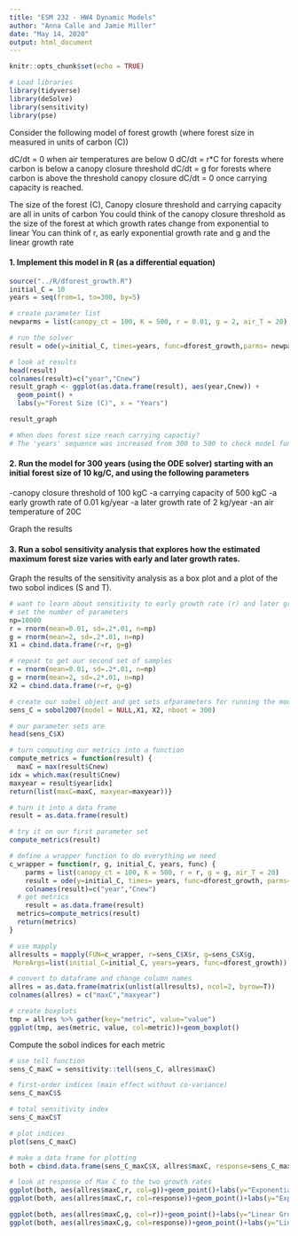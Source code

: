 ```yaml
---
title: "ESM 232 - HW4 Dynamic Models"
author: "Anna Calle and Jamie Miller"
date: "May 14, 2020"
output: html_document
---
```


```r
knitr::opts_chunk$set(echo = TRUE)

# Load libraries 
library(tidyverse)
library(deSolve)
library(sensitivity)
library(pse)
```

Consider the following model of forest growth (where forest size in measured in units of carbon (C))

dC/dt = 0 when air temperatures are below 0
dC/dt  = r*C for forests where carbon is below a canopy closure threshold 
dC/dt = g for forests where carbon is above the threshold canopy closure
dC/dt = 0 once carrying capacity is reached.


The size of the forest (C), Canopy closure threshold and carrying capacity are all in units of carbon 
You could think of the canopy closure threshold as the size of the forest at which growth rates change from exponential to linear
You can think of r, as early exponential growth rate and g and the linear growth rate 

#### 1. Implement this model in R (as a differential equation)

```r
source("../R/dforest_growth.R")
initial_C = 10
years = seq(from=1, to=300, by=5)

# create parameter list
newparms = list(canopy_ct = 100, K = 500, r = 0.01, g = 2, air_T = 20)

# run the solver
result = ode(y=initial_C, times=years, func=dforest_growth,parms= newparms)

# look at results
head(result)
colnames(result)=c("year","Cnew")
result_graph <- ggplot(as.data.frame(result), aes(year,Cnew)) +
  geom_point() +
  labs(y="Forest Size (C)", x = "Years")

result_graph

# When does forest size reach carrying capactiy?
# The 'years' sequence was increased from 300 to 500 to check model function. At year 430 the modelled forest size will hit carrying capacity.

```


#### 2. Run the model for 300 years (using the ODE solver)  starting with an initial forest size of 10 kg/C, and using the following parameters
-canopy closure threshold of 100 kgC 
-a carrying capacity of 500 kgC
-a early growth rate of 0.01 kg/year
-a later growth rate of 2 kg/year
-an air temperature of 20C

Graph the results

#### 3. Run a sobol sensitivity analysis that explores how the estimated maximum forest size varies with early and later growth rates. 

Graph the results of the sensitivity analysis as a box plot and a plot of the two sobol indices (S and T).

```r
# want to learn about sensitivity to early growth rate (r) and later growth rate (g)
# set the number of parameters
np=10000
r = rnorm(mean=0.01, sd=.2*.01, n=np)
g = rnorm(mean=2, sd=.2*.01, n=np)
X1 = cbind.data.frame(r=r, g=g)

# repeat to get our second set of samples
r = rnorm(mean=0.01, sd=.2*.01, n=np)
g = rnorm(mean=2, sd=.2*.01, n=np)
X2 = cbind.data.frame(r=r, g=g)

# create our sobel object and get sets ofparameters for running the model
sens_C = sobol2007(model = NULL,X1, X2, nboot = 300)

# our parameter sets are
head(sens_C$X)

# turn computing our metrics into a function
compute_metrics = function(result) {
  maxC = max(result$Cnew)
idx = which.max(result$Cnew)
maxyear = result$year[idx]
return(list(maxC=maxC, maxyear=maxyear))}

# turn it into a data frame
result = as.data.frame(result)

# try it on our first parameter set
compute_metrics(result)

# define a wrapper function to do everything we need
c_wrapper = function(r, g, initial_C, years, func) {
    parms = list(canopy_ct = 100, K = 500, r = r, g = g, air_T = 20)
    result = ode(y=initial_C, times= years, func=dforest_growth, parms=parms) 
    colnames(result)=c("year","Cnew")
  # get metrics
    result = as.data.frame(result)
  metrics=compute_metrics(result)
  return(metrics)
}

# use mapply
allresults = mapply(FUN=c_wrapper, r=sens_C$X$r, g=sens_C$X$g,
 MoreArgs=list(initial_C=initial_C, years=years, func=dforest_growth))

# convert to dataframe and change column names
allres = as.data.frame(matrix(unlist(allresults), ncol=2, byrow=T))
colnames(allres) = c("maxC","maxyear")

# create boxplots
tmp = allres %>% gather(key="metric", value="value")
ggplot(tmp, aes(metric, value, col=metric))+geom_boxplot()

```

Compute the sobol indices for each metric

```r
# use tell function
sens_C_maxC = sensitivity::tell(sens_C, allres$maxC)

# first-order indicex (main effect without co-variance)
sens_C_maxC$S

# total sensitivity index
sens_C_maxC$T

# plot indices
plot(sens_C_maxC)

# make a data frame for plotting
both = cbind.data.frame(sens_C_maxC$X, allres$maxC, response=sens_C_maxC$y)

# look at response of Max C to the two growth rates
ggplot(both, aes(allres$maxC,r, col=g))+geom_point()+labs(y="Exponential Growth Rate (r)", x="MaxC")
ggplot(both, aes(allres$maxC,r, col=response))+geom_point()+labs(y="Exponential Growth Rate (r)", x="MaxC")

ggplot(both, aes(allres$maxC,g, col=r))+geom_point()+labs(y="Linear Growth Rate (g)", x="MaxC")
ggplot(both, aes(allres$maxC,g, col=response))+geom_point()+labs(y="Linear Growth Rate (g)", x="MaxC")

```



